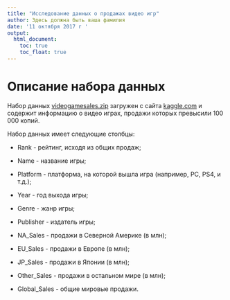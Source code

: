 ```yaml
---
title: "Исследование данных о продажах видео игр"
author: Здесь должна быть ваша фамилия
date: '11 октября 2017 г '
output: 
  html_document: 
    toc: true
    toc_float: true
---
```


# Описание набора данных

Набор данных [videogamesales.zip](data/videogamesales.zip) загружен с сайта [kaggle.com](https://www.kaggle.com/gregorut/videogamesales/downloads/videogamesales.zip) и содержит информацию о видео играх, продажи которых превысили 100 000 копий.

Набор данных имеет следующие столбцы:

  - Rank - рейтинг, исходя из общих продаж;
  
  - Name - название игры;
  
  - Platform - платформа, на которой вышла игра (например, PC, PS4, и т.д.);

  - Year - год выхода игры;

  - Genre - жанр игры;

  - Publisher - издатель игры;

  - NA_Sales - продажи в Северной Америке (в млн);

  - EU_Sales - продажи в Европе (в млн);

  - JP_Sales - продажи в Японии (в млн);

  - Other_Sales - продажи в остальном мире (в млн);

  - Global_Sales - общие мировые продажи.
